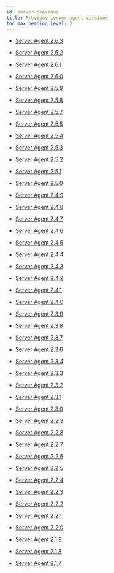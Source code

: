 ```yaml
---
id: server-previous
title: Previous server agent versions
toc_max_heading_level: 2
---
```


- [Server Agent 2.6.3](server-2_6_3)

- [Server Agent 2.6.2](server-2_6_2)

- [Server Agent 2.6.1](server-2_6_1)

- [Server Agent 2.6.0](server-2_6_0)

- [Server Agent 2.5.9](server-2_5_9)

- [Server Agent 2.5.8](server-2_5_8)

- [Server Agent 2.5.7](server-2_5_7)

- [Server Agent 2.5.5](server-2_5_5)

- [Server Agent 2.5.4](server-2_5_4)

- [Server Agent 2.5.3](server-2_5_3)

- [Server Agent 2.5.2](server-2_5_2)

- [Server Agent 2.5.1](server-2_5_1)

- [Server Agent 2.5.0](server-2_5_0)

- [Server Agent 2.4.9](server-2_4_9)

- [Server Agent 2.4.8](server-2_4_8)

- [Server Agent 2.4.7](server-2_4_7)

- [Server Agent 2.4.6](server-2_4_6)

- [Server Agent 2.4.5](server-2_4_5)

- [Server Agent 2.4.4](server-2_4_4)

- [Server Agent 2.4.3](server-2_4_3)

- [Server Agent 2.4.2](server-2_4_2)

- [Server Agent 2.4.1](server-2_4_1)

- [Server Agent 2.4.0](server-2_4_0)

- [Server Agent 2.3.9](server-2_3_9)

- [Server Agent 2.3.8](server-2_3_8)

- [Server Agent 2.3.7](server-2_3_7)

- [Server Agent 2.3.6](server-2_3_6)

- [Server Agent 2.3.4](server-2_3_4)

- [Server Agent 2.3.3](server-2_3_3)

- [Server Agent 2.3.2](server-2_3_2)

- [Server Agent 2.3.1](server-2_3_1)

- [Server Agent 2.3.0](server-2_3_0)

- [Server Agent 2.2.9](server-2_2_9)

- [Server Agent 2.2.8](server-2_2_8)

- [Server Agent 2.2.7](server-2_2_7)

- [Server Agent 2.2.6](server-2_2_6)

- [Server Agent 2.2.5](server-2_2_5)

- [Server Agent 2.2.4](server-2_2_4)

- [Server Agent 2.2.3](server-2_2_3)

- [Server Agent 2.2.2](server-2_2_2)

- [Server Agent 2.2.1](server-2_2_1)

- [Server Agent 2.2.0](server-2_2_0)

- [Server Agent 2.1.9](server-2_1_9)

- [Server Agent 2.1.8](server-2_1_8)

- [Server Agent 2.1.7](server-2_1_7)
